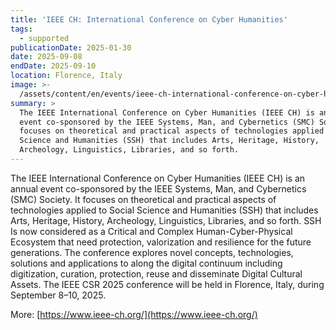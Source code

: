 ```yaml
---
title: 'IEEE CH: International Conference on Cyber Humanities'
tags:
  - supported
publicationDate: 2025-01-30
date: 2025-09-08
endDate: 2025-09-10
location: Florence, Italy
image: >-
  /assets/content/en/events/ieee-ch-international-conference-on-cyber-humanities/image.png
summary: >
  The IEEE International Conference on Cyber Humanities (IEEE CH) is an annual
  event co-sponsored by the IEEE Systems, Man, and Cybernetics (SMC) Society. It
  focuses on theoretical and practical aspects of technologies applied to Social
  Science and Humanities (SSH) that includes Arts, Heritage, History,
  Archeology, Linguistics, Libraries, and so forth.
---
```

The IEEE International Conference on Cyber Humanities (IEEE CH) is an annual event co-sponsored by the IEEE Systems, Man, and Cybernetics (SMC) Society. It focuses on theoretical and practical aspects of technologies applied to Social Science and Humanities (SSH) that includes Arts, Heritage, History, Archeology, Linguistics, Libraries, and so forth. SSH Is now considered as a Critical and Complex Human-Cyber-Physical Ecosystem that need protection, valorization and resilience for the future generations. The conference explores novel concepts, technologies, solutions and applications to along the digital continuum including digitization, curation, protection, reuse and disseminate Digital Cultural Assets. The IEEE CSR 2025 conference will be held in Florence, Italy, during September 8–10, 2025.

More: [https://www.ieee-ch.org/](https://www.ieee-ch.org/)

